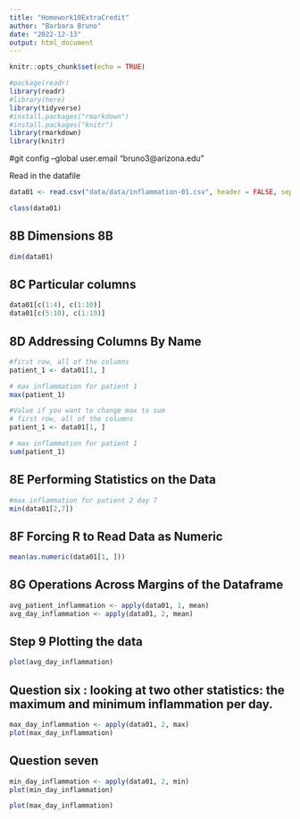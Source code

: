 ```yaml
---
title: "Homework10ExtraCredit"
author: "Barbara Bruno"
date: "2022-12-13"
output: html_document
---
```


```r
knitr::opts_chunk$set(echo = TRUE)
```


```r
#package(readr)
library(readr)
#library(here)
library(tidyverse)
#install.packages("rmarkdown")
#install.packages("knitr")
library(rmarkdown)
library(knitr)
```

#git config --global user.email "bruno3@arizona.edu"


Read in the datafile
```r
data01 <- read.csv("data/data/inflammation-01.csv", header = FALSE, sep = ',')

class(data01)
```


8B Dimensions 8B
----
```r
dim(data01)
```


8C Particular columns
---
```r
data01[c(1:4), c(1:10)]
data01[c(5:10), c(1:10)]
```

8D Addressing Columns By Name
---
```r
#first row, all of the columns
patient_1 <- data01[1, ]

# max inflammation for patient 1
max(patient_1)

#Value if you want to change max to sum
# first row, all of the columns
patient_1 <- data01[1, ]

# max inflammation for patient 1
sum(patient_1)
```

8E Performing Statistics on the Data
---
```r
#max inflammation for patient 2 day 7
min(data01[2,7])
```

8F Forcing R to Read Data as Numeric
---
```r
mean(as.numeric(data01[1, ]))
```

8G Operations Across Margins of the Dataframe
---
```r
avg_patient_inflammation <- apply(data01, 1, mean)
avg_day_inflammation <- apply(data01, 2, mean)
```

Step 9 Plotting the data
---
```r
plot(avg_day_inflammation)
```

Question six : looking at two other statistics: the maximum and minimum inflammation per day.
---
```r
max_day_inflammation <- apply(data01, 2, max)
plot(max_day_inflammation)
```

Question seven
---
```r
min_day_inflammation <- apply(data01, 2, min)
plot(min_day_inflammation)
```

```r
plot(max_day_inflammation)
```




